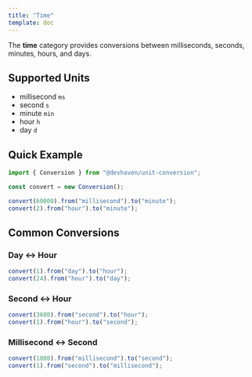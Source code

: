 ```yaml
---
title: "Time"
template: doc
---
```

The **time** category provides conversions between milliseconds, seconds, minutes, hours, and days.

## Supported Units

- millisecond `ms`
- second `s`
- minute `min`
- hour `h`
- day `d`

## Quick Example

```ts
import { Conversion } from "@devhaven/unit-conversion";

const convert = new Conversion();

convert(60000).from("millisecond").to("minute");      
convert(2).from("hour").to("minute");                 
```

## Common Conversions

### Day ↔ Hour

```ts
convert(1).from("day").to("hour");        
convert(24).from("hour").to("day");       
```

### Second ↔ Hour

```ts
convert(3600).from("second").to("hour");      
convert(1).from("hour").to("second");         
```

### Millisecond ↔ Second

```ts
convert(1000).from("millisecond").to("second");      
convert(1).from("second").to("millisecond");         
```